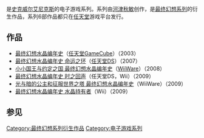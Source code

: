 {{noteTA
| G1=Games
| G2=Square Enix
}}
{{Infobox VG series
| title = 最终幻想水晶编年史
| image =
| caption =
| platform of origin = [[任天堂GameCube|任天堂GameCube]]
| developer = [[The_Game_Designers_Studio|The Game Designers Studio]]，[[史克威尔艾尼克斯|史克威尔艾尼克斯]]
| publisher = [[任天堂|任天堂]]，史克威尔艾尼克斯
| distributor =
| genre = [[动作角色扮演游戏|动作角色扮演]]，[[城市建造游戏|城市建造]]
| spinoffs =
| website =
| creator = [[河津秋敏|河津秋敏]]
| first release version = [[最终幻想水晶编年史|最终幻想水晶编年史]]
| first release date = {{vgr|JP|2003年8月3日}}
| latest release version = [[最终幻想水晶编年史_水晶持有者|最终幻想水晶编年史 水晶持有者]]
| latest release date = {{vgr|JP|2009年11月12日}}
}}

{{vgname|最终幻想水晶编年史|ja=ファイナルファンタジー クリスタルクロニクル|en=Final Fantasy Crystal Chronicles|bracket=no}}是[[史克威尔艾尼克斯|史克威尔艾尼克斯]]的电子游戏系列。系列由[[河津秋敏|河津秋敏]]创作，是[[最终幻想系列|最终幻想系列]]的衍生作品，系列6部作品都只在[[任天堂|任天堂]]游戏平台发行。

== 作品 ==

* [[最终幻想水晶编年史|最终幻想水晶编年史]]（[[任天堂GameCube|任天堂GameCube]]）（2003）
* [[最终幻想水晶编年史_命运之环|最终幻想水晶编年史 命运之环]]（[[任天堂DS|任天堂DS]]）（2007）
* [[小小国王与约定之国_最终幻想水晶编年史|小小国王与约定之国 最终幻想水晶编年史]]（[[WiiWare|WiiWare]]）（2008）
* [[最终幻想水晶编年史_时之回声|最终幻想水晶编年史 时之回声]]（任天堂DS，Wii）（2009）
* [[光与暗的公主和征服世界之塔_最终幻想水晶编年史|光与暗的公主和征服世界之塔 最终幻想水晶编年史]]（WiiWare）（2009）
* [[最终幻想水晶编年史_水晶持有者|最终幻想水晶编年史 水晶持有者]]（Wii）（2009）

== 参见 ==
{{Portal box|最终幻想系列}}

{{最终幻想系列|FF=FFCC}}

{{DEFAULTSORT:Final Fantasy Crystal Chronicles}}
[[Category:最终幻想系列衍生作品|Category:最终幻想系列衍生作品]]
[[Category:电子游戏系列|Category:电子游戏系列]]

{{videogame-stub}}